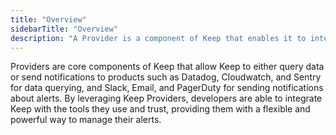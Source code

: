 ```yaml
---
title: "Overview"
sidebarTitle: "Overview"
description: "A Provider is a component of Keep that enables it to interact with third-party products. It is implemented as extensible Python code, making it easy to enhance and customize."
---
```


Providers are core components of Keep that allow Keep to either query data or send notifications to products such as Datadog, Cloudwatch, and Sentry for data querying, and Slack, Email, and PagerDuty for sending notifications about alerts.
By leveraging Keep Providers, developers are able to integrate Keep with the tools they use and trust, providing them with a flexible and powerful way to manage their alerts.
